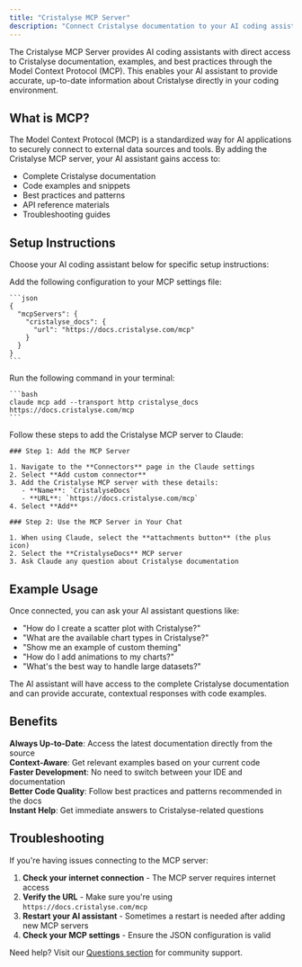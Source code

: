 ```yaml
---
title: "Cristalyse MCP Server"
description: "Connect Cristalyse documentation to your AI coding assistant using the Model Context Protocol (MCP)"
---
```


The Cristalyse MCP Server provides AI coding assistants with direct access to Cristalyse documentation, examples, and best practices through the Model Context Protocol (MCP). This enables your AI assistant to provide accurate, up-to-date information about Cristalyse directly in your coding environment.

## What is MCP?

The Model Context Protocol (MCP) is a standardized way for AI applications to securely connect to external data sources and tools. By adding the Cristalyse MCP server, your AI assistant gains access to:

- Complete Cristalyse documentation
- Code examples and snippets  
- Best practices and patterns
- API reference materials
- Troubleshooting guides

## Setup Instructions

Choose your AI coding assistant below for specific setup instructions:

<Tabs>
  <Tab title="Cursor, Windsurf, Warp">
    Add the following configuration to your MCP settings file:

    ```json
    {
      "mcpServers": {
        "cristalyse_docs": {
          "url": "https://docs.cristalyse.com/mcp"
        }
      }
    }
    ```
  </Tab>
  
  <Tab title="Claude Code (CLI)">
    Run the following command in your terminal:

    ```bash
    claude mcp add --transport http cristalyse_docs https://docs.cristalyse.com/mcp
    ```
  </Tab>
  
  <Tab title="Claude (Web & Desktop)">
    Follow these steps to add the Cristalyse MCP server to Claude:

    ### Step 1: Add the MCP Server

    1. Navigate to the **Connectors** page in the Claude settings
    2. Select **Add custom connector**
    3. Add the Cristalyse MCP server with these details:
       - **Name**: `CristalyseDocs`
       - **URL**: `https://docs.cristalyse.com/mcp`
    4. Select **Add**

    ### Step 2: Use the MCP Server in Your Chat

    1. When using Claude, select the **attachments button** (the plus icon)
    2. Select the **CristalyseDocs** MCP server
    3. Ask Claude any question about Cristalyse documentation
  </Tab>
</Tabs>

## Example Usage

Once connected, you can ask your AI assistant questions like:

- "How do I create a scatter plot with Cristalyse?"
- "What are the available chart types in Cristalyse?"
- "Show me an example of custom theming"
- "How do I add animations to my charts?"
- "What's the best way to handle large datasets?"

The AI assistant will have access to the complete Cristalyse documentation and can provide accurate, contextual responses with code examples.

## Benefits

<Icon icon="check" /> **Always Up-to-Date**: Access the latest documentation directly from the source  
<Icon icon="check" /> **Context-Aware**: Get relevant examples based on your current code  
<Icon icon="check" /> **Faster Development**: No need to switch between your IDE and documentation  
<Icon icon="check" /> **Better Code Quality**: Follow best practices and patterns recommended in the docs  
<Icon icon="check" /> **Instant Help**: Get immediate answers to Cristalyse-related questions

## Troubleshooting

If you're having issues connecting to the MCP server:

1. **Check your internet connection** - The MCP server requires internet access
2. **Verify the URL** - Make sure you're using `https://docs.cristalyse.com/mcp`
3. **Restart your AI assistant** - Sometimes a restart is needed after adding new MCP servers
4. **Check your MCP settings** - Ensure the JSON configuration is valid

Need help? Visit our [Questions section](https://github.com/rudi-q/cristalyse/discussions/categories/q-a) for community support.
